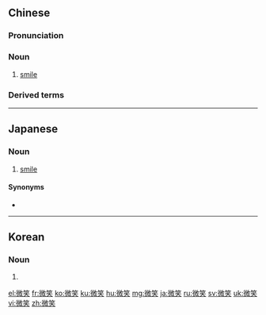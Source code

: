 ==Chinese==
{{zh-forms}}

===Pronunciation===
{{zh-pron
|m=微xiào
|c=mei4 siu3
|mn=qz,xm,zz:bî-chhiò
|cat=n
}}

===Noun===
{{zh-noun}}

# [[smile]]

===Derived terms===
{{zh-der|微笑服務}}

{{zh-cat|Elementary}}

----

==Japanese==
{{ja-kanjitab|び|しょう|yomi=on}}

===Noun===
{{ja-noun|びしょう}}

# [[smile]]

====Synonyms====
* {{ja-r|微笑み|ほほえみ}}

----

==Korean==
{{ko-hanjatab}}

===Noun===
{{ko-noun|hj|hangeul=미소}}

# {{hanja form of|미소|[[smile]]}}

[[el:微笑]]
[[fr:微笑]]
[[ko:微笑]]
[[ku:微笑]]
[[hu:微笑]]
[[mg:微笑]]
[[ja:微笑]]
[[ru:微笑]]
[[sv:微笑]]
[[uk:微笑]]
[[vi:微笑]]
[[zh:微笑]]